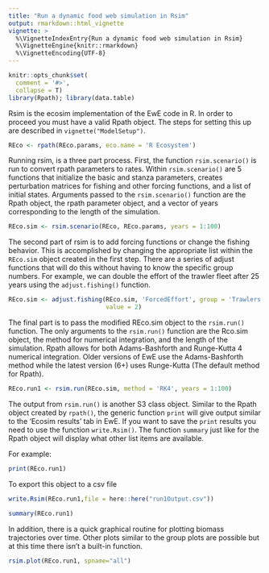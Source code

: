 ```yaml
---
title: "Run a dynamic food web simulation in Rsim"
output: rmarkdown::html_vignette
vignette: >
  %\VignetteIndexEntry{Run a dynamic food web simulation in Rsim}
  %\VignetteEngine{knitr::rmarkdown}
  %\VignetteEncoding{UTF-8}
---
```


```r
knitr::opts_chunk$set(
  comment = '#>',
  collapse = T)
library(Rpath); library(data.table)
```

Rsim is the ecosim implementation of the EwE code in R.  In order to proceed you must have a valid Rpath object.  The steps for setting this up are described in `vignette("ModelSetup")`.

```r
REco <- rpath(REco.params, eco.name = 'R Ecosystem')
```

Running rsim, is a three part process.  First, the function `rsim.scenario()` is run to convert rpath parameters to rates.  Within `rsim.scenario()` are 5 functions that initialize the basic and stanza parameters, creates perturbation matrices for fishing and other forcing functions, and a list of initial states.  Arguments passed to the `rsim.scenario()` function are the Rpath object, the rpath parameter object, and a vector of years corresponding to the length of the simulation.

```r
REco.sim <- rsim.scenario(REco, REco.params, years = 1:100)
```

The second part of rsim is to add forcing functions or change the fishing behavior. This is accomplished by changing the appropriate list within the `REco.sim` object created in the first step. There are a series of adjust functions that will do this without having to know the specific group numbers.  For example, we can double the effort of the trawler fleet after 25 years using the `adjust.fishing()` function.

```r
REco.sim <- adjust.fishing(REco.sim, 'ForcedEffort', group = 'Trawlers', sim.year = 25:100, 
                           value = 2)
```

The final part is to pass the modified REco.sim object to the `rsim.run()` function.  The only arguments to the `rsim.run()` function are the Rco.sim object, the method for numerical integration, and the length of the simulation. Rpath allows for both Adams-Bashforth and Runge-Kutta 4 numerical integration. Older versions of EwE use the Adams-Bashforth method while the latest version (6+) uses Runge-Kutta (The default method for Rpath).

```r
REco.run1 <- rsim.run(REco.sim, method = 'RK4', years = 1:100)
```

The output from `rsim.run()` is another S3 class object. Similar to the Rpath object created by `rpath()`, the generic function `print` will give output similar to the 'Ecosim results' tab in EwE. If you want to save the `print` results you need to use the function `write.Rsim()`. The function `summary` just like for the Rpath object will display what other list items are available.

For example:

```r
print(REco.run1)
```

To export this object to a csv file 

```r
write.Rsim(REco.run1,file = here::here("run1Output.csv"))
```

```r
summary(REco.run1)
```

In addition, there is a quick graphical routine for plotting biomass trajectories over time.  Other plots similar to the group plots are possible but at this time there isn't a built-in function.

```r
rsim.plot(REco.run1, spname="all")
```


